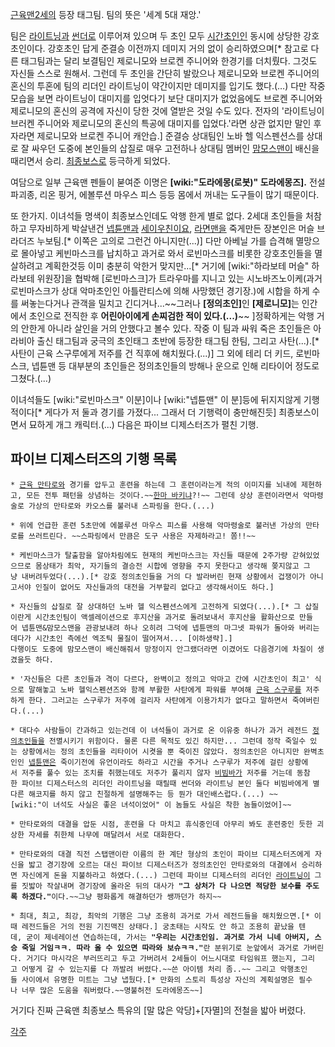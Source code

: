 [[근육맨2세]]의 등장 태그팀. 팀의 뜻은 '세계 5대 재앙.'

팀은 [[라이트닝]]과 [[썬더]]로 이루어져 있으며 두 초인 모두 [[시간초인]]인 동시에 상당한 강호초인이다.
강호초인 답게 준결승 이전까지 데미지 거의 없이 승리하였으며[* 참고로 다른 태그팀과는 달리 보결팀인 제로니모와 브로켄 주니어와 한경기를 더치뤘다. 그것도 자신들 스스로 원해서. 그런데 두 초인을 간단히 발랐으나 제로니모와 브로켄 주니어의 혼신의 투혼에 팀의 리더인 라이트닝이 약간이지만 데미지를 입기도 했다.(…) 다만 작중 모습을 보면 라이트닝이 대미지를 입엇다기 보단 대미지가 없었음에도 브로켄 주니어와 제로니모의 혼신의 공격에 자신이 당한 것에 열받은 것일 수도 있다. 전자의 '라이트닝이 브러켄 주니어와 제로니모의 혼신의 특공에 대미지를 입었다.'라면 상관 없지만 말인 후자라면 제로니모와 브로켄 주니어 캐안습.] 준결승 상대팀인 노바 헬 익스펜션스를 상대로 잘 싸우던 도중에 본인들의 삽질로 매우 고전하나 상대팀 멤버인 [[맘모스맨]]이 배신을 때리면서 승리. [[최종보스]]로 등극하게 되었다.

여담으로 일부 근육맨 펜들이 붇여준 이명은 '''[wiki:"도라에몽(로봇)" 도라에몽즈].''' 전설파괴종, 리온 핑거, 에볼루션 마우스 피스 등등 몸에서 꺼내는 도구들이 많기 때문이다.

또 한가지. 이녀석들 명색이 최종보스인데도 악행 한게 별로 없다. 2세대 초인들을 처참하고 무자비하게 박살낸건 [[넵튠맨]]과 [[세이우친]]이요, [[라면맨]]을 죽게만든 장본인은 머슬 브라더즈 누보팀.[* 이쪽은 고의로 그런건 아니지만(...)] 다만 아베닐 가를 습격해 멸망으로 몰아넣고 케빈마스크를 납치하고 과거로 와서 로빈마스크를 비롯한 강호초인들을 멸살하려고 계획한것등 이미 충분히 악한거 맞지만...[* 거기에 [wiki:"하라보테 머슬" 하라보테 위원장]을 협박해 [로빈마스크]가 트라우마를 지니고 있는 시노바즈노이케(과거 로빈마스크가 상대 악마초인인 아틀란티스에 의해 사망했던 경기장.)에 시합을 하게 수를 써놓는다거나 관객을 밀치고 긴디거나...~~그러나 '''[정의초인]'''인 '''[제로니모]'''는 인간에서 초인으로 전직한 후 '''어린아이에게 손찌검한 적이 있다.(...)'''~~  ]정확하게는 악행 거의 안한게 아니라 살인을 거의 안했다고 볼수 있다. 작중 이 팀과 싸워 죽은 초인들은 아라비아 출신 태그팀과 궁극의 초인태그 초반에 등장한 태그팀 한팀, 그리고 사탄(...).[* 사탄이 근육 스구루에게 저주를 건 직후에 해치웠다.(...)] 그 외에 테리 더 키드, 로빈마스크, 넵튠맨 등 대부분의 초인들은 정의초인들의 방해나 운으로 인해 리타이어 정도로 그쳤다.(...)  

이녀석들도 [wiki:"로빈마스크" 이분]이나 [wiki:"넵튠맨" 이 분]등에 뒤지지않게 기행적이다[* 게다가 저 둘과 경기를 가졌다... 그래서 더 기행력이 충만해진듯] 최종보스이면서 묘하게 개그 캐릭터.(...) 다음은 파이브 디제스터즈가 펼친 기행.

== 파이브 디제스터즈의 기행 목록 ==
 * [[근육 만타로]]와 경기를 압두고 훈련을 하는데 그 훈련이라는게 적의 이미지를 뇌내에 제현하고, 모든 전투 패턴을 상념하는 것이다.~~[[한마 바키]]냐?!~~ 그런데 상상 훈련이라면서 악마령술로 가상의 만타로와 카오스를 불러내 스파링을 한다.(...)

 * 위에 언급한 훈련 5초만에 에볼루션 마우스 피스를 사용해 악마령술로 불러낸 가상의 만타로를 쓰러트린다. ~~스파링에서 만큼은 도구 사용은 자제하라고! 쫌!!~~

 * 케빈마스크가 탈출함을 알아차림에도 현재의 케빈마스크는 자신들 때문에 2주가량 갇혀있었으므로 몸상태가 최악, 자기들의 결승전 시합에 영향을 주지 못한다고 생각해 쫒지않고 그냥 내버려두었다(...).[* 강호 정의초인들을 거의 다 발라버린 현재 상황에서 겁쟁이가 아니고서야 인질이 없어도 자신들과의 대전을 거부할리 없다고 생각해서이도 하다.]

 * 자신들의 삽질로 잘 상대하던 노바 헬 익스펜션스에게 고전하게 되였다(...).[* 그 삽질이란게 시간초인팀이 액셀레이션으로 후지산을 과거로 돌려보내서 후지산을 활화산으로 만들어 넵튠맨&맘모스맨을 관광보내려 하나 오히려 그덕에 넵튠맨의 마그넷 파워가 돌아와 버리는데다가 시간초인 측에선 엑조틱 물질이 떨어져서... [이하생략].]
 다행이도 도중에 맘모스맨이 배신해줘서 망정이지 안그랬더라면 이겼어도 다음경기에 차질이 생겼을듯 하다.

 * '자신들은 다른 초인들과 격이 다르다, 완벽이고 정의고 악마고 간에 시간초인이 최고' 식으로 말해놓고 노바 헬익스펜션즈와 함께 부활한 사탄에게 파워를 부여해 [[근육 스구루]]를 저주하게 한다. 그러고는 스구루가 저주에 걸리자 사탄에게 이용가치가 없다고 말하면서 죽여버린다.(...) 

 * 대다수 사람들이 간과하고 있는건데 이 녀석들이 과거로 온 이유중 하나가 과거 레전드 [[정의초인]]들을 전멸시키기 위함이다. 물론 다른 목적도 있긴 하지만... 그런데 정작 죽일수 있는 상황에서는 정의 초인들을 리타이어 시켯을 뿐 죽이진 않았다. 정의초인은 아니지만 완벽초인인 [[넵튠맨]]은 죽이기전에 유언이라도 하라고 시간을 주거나 스구루가 저주에 걸린 상황에서 저주를 풀수 있는 조치를 취했는데도 저주가 풀리지 않자 [[비빔바]]가 저주를 거는데 동참한 파이브 디제스터스의 리더인 라이트닝을 때릴때 썬더와 라이트닝 본인 둘다 비빔바에게 별다른 해코지를 하지 않고 친절하게 설명해주는 등 뭔가 대인배스럽다.(...) ~~[wiki:"이 녀석도 사실은 좋은 녀석이었어" 이 놈들도 사실은 착한 놈들이었어]~~

 * 만타로와의 대결을 압둔 시점, 훈련을 다 마치고 휴식중인데 아무리 봐도 훈련중인 듯한 괴상한 자세를 취한체 나무에 매달려서 서로 대화한다.

 * 만타로와의 대결 직전 스탭맨이란 이름의 한 계단 형상의 초인이 파이브 디제스터즈에게 자신을 밟고 경기장에 오르는 대신 파이브 디제스터즈가 정의초인인 만타로와의 대결에서 승리하면 자신에게 돈을 지불하라고 하였다.(...) 그런데 파이브 디제스터의 리더인 [[라이트닝]]이 그를 짓밟아 작살내며 경기장에 올라온 뒤의 대사가 '''"그 상처가 다 나으면 적당한 보수를 주도록 하겠다."'''이다.~~그냥 평화롭게 해결하던가 쌩까던가 하지~~

 * 최대, 최고, 최강, 최악의 기행은 그냥 조용히 과거로 가서 레전드들을 해치웠으면.[* 이때 레전드들은 거의 전원 기진맥진 상태다.] 궁초태는 시작도 안 하고 조용히 끝났을 텐데, 굳이 제네레이션 연습하는데, 가서는 '''"우리는 시간초인임. 과거로 가서 니네 아버지, 스승 죽일 거임ㅋㅋ. 따라 올 수 있으면 따라와 보슈ㅋㅋ."'''란 분위기로 눈앞에서 과거로 가버린다. 거기다 마시각은 부러뜨리고 두고 가버려서 2세들이 어느시대로 타임워프 했는지, 그리고 어떻게 갈 수 있는지를 다 까발려 버렸다.~~쓴 아이템 처리 좀..~~ 그리고 악행초인들 사이에서 유명한 미트는 그냥 냅뒀다.[* 만화의 스토리 특성상 자신의 계획설명은 필수나 너무 많은 도움을 줘버렸다.~~명불허전 도라에몽즈~~]

거기다 진짜 근육맨 최종보스 특유의 [말 많은 악당]+[자멸]의 전철을 밟아 버렸다.

[[각주]]
